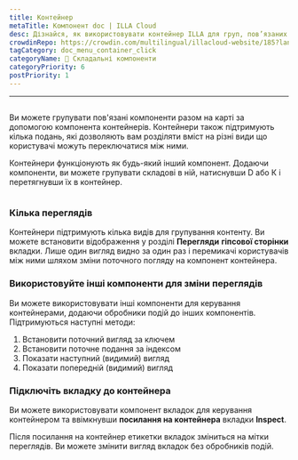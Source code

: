 ```yaml
---
title: Контейнер
metaTitle: Компонент doc | ILLA Cloud
desc: Дізнайся, як використовувати контейнер ILLA для груп, пов’язаних компонентів на карті
crowdinRepo: https://crowdin.com/multilingual/illacloud-website/185?languages=uk&filter=basic&value=0
tagCategory: doc_menu_container_click
categoryName: 🧬 Складальні компоненти
categoryPriority: 6
postPriority: 1
---
```


* * *

## <h2 hidden>Контейнер</h2>

Ви можете групувати пов'язані компоненти разом на карті за допомогою компонента контейнерів. Контейнери також підтримують кілька подань, які дозволяють вам розділяти вміст на різні види що користувачі можуть переключатися між ними.

Контейнери функціонують як будь-який інший компонент. Додаючи компоненти, ви можете групувати складові в ній, натиснувши D або К і перетягнувши їх в контейнер.

<img
  src='https://cdn.illacloud.com/official-website/img/docs/assemble/container.png'
  alt=""
/>

### Кілька переглядів

Контейнери підтримують кілька видів для групування контенту. Ви можете встановити відображення у розділі **Перегляди** **гіпсової сторінки** вкладки. Лише один вигляд видно за один раз і перемикачі користувачів між ними шляхом зміни поточного погляду на компонент контейнера.

### Використовуйте інші компоненти для зміни переглядів

Ви можете використовувати інші компоненти для керування контейнерами, додаючи обробники подій до інших компонентів. Підтримуються наступні методи:

1.  Встановити поточний вигляд за ключем
2.  Встановити поточне подання за індексом
3.  Показати наступний (видимий) вигляд
4.  Показати попередній (видимий) вигляд

### Підключіть вкладку до контейнера

Ви можете використовувати компонент вкладок для керування контейнером та ввімкнувши **посилання на контейнера** вкладки **Inspect**.

Після посилання на контейнер етикетки вкладок зміниться на мітки переглядів. Ви можете змінити вигляд вкладок без обробників подій. 
